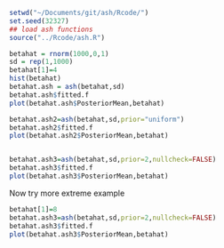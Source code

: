 ```r
setwd("~/Documents/git/ash/Rcode/")
set.seed(32327)
## load ash functions 
source("../Rcode/ash.R") 
```

```r
betahat = rnorm(1000,0,1)
sd = rep(1,1000)
betahat[1]=4
hist(betahat)
betahat.ash = ash(betahat,sd)
betahat.ash$fitted.f
plot(betahat.ash$PosteriorMean,betahat)

betahat.ash2=ash(betahat,sd,prior="uniform")
betahat.ash2$fitted.f
plot(betahat.ash2$PosteriorMean,betahat)


betahat.ash3=ash(betahat,sd,prior=2,nullcheck=FALSE)
betahat.ash3$fitted.f
plot(betahat.ash3$PosteriorMean,betahat)

```

Now try more extreme example

```r
betahat[1]=8
betahat.ash3=ash(betahat,sd,prior=2,nullcheck=FALSE)
betahat.ash3$fitted.f
plot(betahat.ash3$PosteriorMean,betahat)

```
